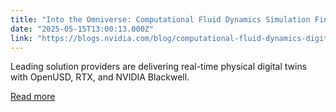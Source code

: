 ```yaml
---
title: "Into the Omniverse: Computational Fluid Dynamics Simulation Finds Smoothest Flow With AI-Driven Digital Twins"
date: "2025-05-15T13:00:13.000Z"
link: "https://blogs.nvidia.com/blog/computational-fluid-dynamics-digital-twins/"
---
```


Leading solution providers are delivering real-time physical digital twins with OpenUSD, RTX, and NVIDIA Blackwell.

[Read more](https://blogs.nvidia.com/blog/computational-fluid-dynamics-digital-twins/)
